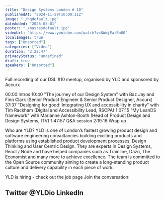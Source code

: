 ```yaml
---
title: "Design Systems London # 10"
publishedAt: "2024-11-29T10:00:11Z"
image: "./hqdefault.jpg"
dateAdded: "2025-05-01"
poster: "./maxresdefault.jpg"
videoUrl: "https://www.youtube.com/watch?v=8WmjEatBn80"
localImages: true
tags: ["Unsorted"]
categories: ["Video"]
duration: "2:22:47"
privacyStatus: "undefined"
draft: true
speakers: ["Unsorted"]
---
```

Full recording of our DSL #10 meetup, organised by YLD and sponsored by Accurx

00:00 Intros
10:40 "The journey of our Design System" with Baz Jay and Finn Clark (Senior Product Engineer & Senior Product Designer, Accurx)
37:37 "Designing for good: Integrating UX and accessibility in charity" with Tim Rackham (Digital and Accessibility Lead, RSCPA)
1:07:15 "My LeanDS framework" with Marianne Ashton-Booth (Head of Product Design and Design Systems, ITV)
1:47:57 Q&A session
2:19:16 Wrap up

Who are YLD?
YLD is one of London’s fastest growing product design and software engineering consultancies building exciting products and platforms using established product development processes, Design Thinking and User Centric Design. They are experts in Design Systems, React / Node and have helped companies such as Trainline, Dazn, The Economist and many more to achieve excellence.
The team is committed to the Open Source community aiming to create a long-standing product culture and delivery capability in each piece of work.

YLD is hiring - check out the job page
Join the conversation:

Twitter @YLDio
LinkedIn
------

